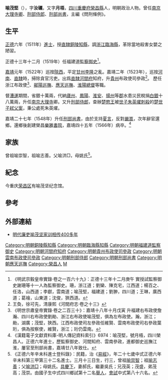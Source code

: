 {{明清人物信息框
| 姓名 = 喻茂堅
| 原名 =
| 圖片名稱= 
| 圖片大小 =
| 圖片說明 = 
| 最高職務 = 刑部尚書
| 國家 = 大明 
| 爵位 =
| 籍貫 = [[四川|四川]][[重慶府|重慶府]][[榮昌縣|榮昌縣]]
| 族裔 = 
| 字號 = 字汝礪，又字月梧
| 諡號 =
| 出生日期 = 成化十年（1474年）
| 出生地點 =
| 逝世日期 = 嘉靖四十五年（1566年）
| 逝世地點 =
| 墓葬 =
| 配偶 = 郝氏、吳氏
| 親屬 =
| 出身 =
* 正德六年辛未科進士出身
| 經歷 =
| 著作 =  
}}
'''喻茂堅'''（{{bd|1474年||1566年||Yu}}），字'''汝礪'''，又字'''月梧'''，[[四川|四川]][[重慶府|重慶府]][[榮昌縣|榮昌縣]]人，明朝政治人物。曾任[[南京|南京]][[大理寺卿|大理寺卿]]、[[刑部侍郎|刑部侍郎]]、[[刑部尚書|刑部尚書]]，主編《問刑條例》。

==生平==
[[正德_(明朝)|正德]]六年（1511年）[[進士|進士]]，授[[南直隸|直隸]][[銅陵|銅陵]][[知縣|知縣]]，調[[浙江|浙江]][[臨海縣|臨海縣]]，革除當地殺害女嬰之陋習。

正德十三年十二月（1519年）任福建道[[監察御史|監察御史]]<ref>《明武宗毅皇帝實錄·卷之一百六十九》：正德十三年十二月庚午 實授試監察御史謝珊等十一人為監察御史。珊，浙江道；劉欒、陳克宅，江西道；楊百之、任洛，山西道；李獻，雲南道；喻茂堅，福建道；劉翀，四川道；王琳，廣西道；葛禬，山東道；沈俊，狹西道。</ref>。

[[嘉靖|嘉靖]]元年（1522年）巡按[[陝西|陝西]]，平定[[甘州|甘州]][[李隆|李隆]]之亂。嘉靖二年（1523年），巡按[[河南|河南]]、[[直隸|直隸]]時，掃除貪官污吏。出爲[[北直隸|直隸]][[河間府|河間府]]知府，升[[貴州|貴州]]布政使司參政<ref>王奐，徐可先，清康熙《河間府志·卷之十三》</ref>。
歷任浙江布政使<ref>《明世宗肅皇帝實錄·卷之二百三十》：嘉靖十八年十月戊寅 升福建右布政使詹瀚、四川右布政使劉勛、浙江右布政使喻茂堅，俱為左布政使。瀚，浙江；勛，湖廣；茂堅，狹西。江西布政使司左參政任維賢、雲南布政使司右參政葉珩，俱為按察使，維賢，浙江；珩仍雲南。</ref>、[[鄖陽|鄖陽]][[巡撫|巡撫]]、[[應天|應天]][[巡撫|巡撫]]、[[淮陽|淮陽]][[總督|總督]]等職。

督[[漕運|漕運]]期間，省銀十萬兩，代納[[廬州|廬州]]、[[鳳陽|鳳陽]]、[[淮安|淮安]]、[[揚州|揚州]]等[[郡|郡]]水患災民稅捐[[白銀|白銀]]十八萬兩，升任[[南京|南京]][[大理寺|大理寺]]卿。又升[[刑部侍郎|刑部侍郎]]，查辦[[楚愍王|楚愍王]]被[[世子|世子]][[朱英燿|朱英燿]][[刺殺|刺殺]]的[[楚世子弒父案|楚世子弒父案]]，秉公處死朱英燿。

嘉靖二十七年（1548年）升任[[刑部尚書|刑部尚書]]，由於支持[[夏言|夏言]]，反對[[嚴嵩|嚴嵩]]，次年辭官還鄉。還鄉後創建榮昌[[樂雅書院|樂雅書院]]，嘉靖四十五年（1566年）病卒。<ref>《漢籍電子文獻資料庫-明人傳記資料索引》6974：喻茂堅，號月梧，四川榮昌人。正德六年進士，歷監察御史、河間知府、雲南參政，進都御史巡撫江淮，屢官至刑部尚書，嘉靖廿八年致仕。</ref>

==家族==
曾祖喻崇智，祖喻志善。父喻洪□，母姚氏<ref>《正德六年辛未科進士登科錄》：民籍，治《[[易經|易經]]》，年二十七歲中式正德六年辛未科第三甲第三十二名進士。三月十三日生，行三，曾祖[[喻崇智|喻崇智]]；祖[[喻志善|喻志善]]；父[[喻洪□|喻洪□]]；母姚氏。[[具慶下|具慶下]]，妻郝氏，繼妻吳氏；兄茂英；茂盛，弟茂高；茂崇。由國子生中式四川鄉試第十二名[[舉人|舉人]]，[[會試|會試]]中式第八十六名。</ref>。

==紀念==
今重庆[[荣昌区|荣昌区]]有喻茂坚纪念馆。

==參考==
{{reflist}}

==外部連結==
*[http://news.china.com/news100/11038989/20170824/31170778.html 明代廉吏喻茂坚家训相传400多年]{{Wayback|url=http://news.china.com/news100/11038989/20170824/31170778.html |date=20180213022047 }}

{{正德六年辛未科殿试金榜}}
{{規範控制}}
{{DEFAULTSORT:Yu喻}}
[[Category:明朝銅陵縣知縣|Category:明朝銅陵縣知縣]]
[[Category:明朝臨海縣知縣|Category:明朝臨海縣知縣]]
[[Category:明朝福建道監察御史|Category:明朝福建道監察御史]]
[[Category:明朝河間府知府|Category:明朝河間府知府]]
[[Category:明朝貴州布政使司參政|Category:明朝貴州布政使司參政]]
[[Category:明朝雲南布政使司參政|Category:明朝雲南布政使司參政]]
[[Category:明朝刑部侍郎|Category:明朝刑部侍郎]]
[[Category:明朝刑部尚書|Category:明朝刑部尚書]]
[[Category:明朝應天巡撫|Category:明朝應天巡撫]]
[[Category:榮昌人|Category:榮昌人]]
[[Category:喻姓|M]]